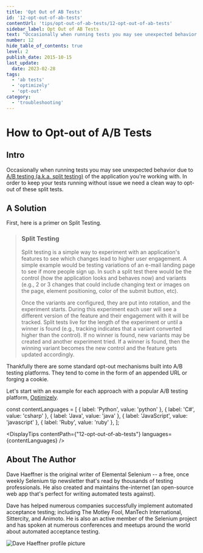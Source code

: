 ```yaml
---
title: 'Opt Out of AB Tests'
id: '12-opt-out-of-ab-tests'
contentUrl: 'tips/opt-out-of-ab-tests/12-opt-out-of-ab-tests'
sidebar_label: Opt Out of AB Tests
text: "Occasionally when running tests you may see unexpected behavior due to A/B testing of the application you're working with. In order to keep your tests running without issue we need a clean way to opt-out of these split tests."
number: 12
hide_table_of_contents: true
level: 2
publish_date: 2015-10-15
last_update:
  date: 2023-02-28
tags:
  - 'ab tests'
  - 'optimizely'
  - 'opt-out'
category:
  - 'troubleshooting'
---
```


# How to Opt-out of A/B Tests

## Intro

Occasionally when running tests you may see unexpected behavior due to [A/B testing (a.k.a. split testing)](http://en.wikipedia.org/wiki/A/B_testing) of
the application you're working with. In order to keep your tests running without issue we need a clean way to opt-out
of these split tests.

## A Solution

First, here is a primer on Split Testing.

> ### Split Testing
>
> Split testing is a simple way to experiment with an application's features to see which changes lead to higher user
> engagement. A simple example would be testing variations of an e-mail landing page to see if more people sign up.
> In such a split test there would be the control (how the application looks and behaves now) and variants (e.g., 2
> or 3 changes that could include changing text or images on the page, element positioning, color of the submit
> button, etc).
>
> Once the variants are configured, they are put into rotation, and the experiment starts. During this experiment
> each user will see a different version of the feature and their engagement with it will be tracked. Split tests
> live for the length of the experiment or until a winner is found (e.g., tracking indicates that a variant converted
> higher than the control). If no winner is found, new variants may be created and another experiment tried. If a
> winner is found, then the winning variant becomes the new control and the feature gets updated accordingly.

Thankfully there are some standard opt-out mechanisms built into A/B testing platforms. They tend to come in the
form of an appended URL or forging a cookie.

Let's start with an example for each approach with a popular A/B testing platform, [Optimizely](https://www.optimizely.com/).



const contentLanguages = [
    { label: 'Python', value: 'python' },
    { label: 'C#', value: 'csharp' },
    { label: 'Java', value: 'java' },
    { label: 'JavaScript', value: 'javascript' },
    { label: 'Ruby', value: 'ruby' },
];

<DisplayTips contentPath={"12-opt-out-of-ab-tests"} languages={contentLanguages} />


## About The Author

Dave Haeffner is the original writer of Elemental Selenium -- a free, once weekly Selenium tip newsletter that's read
by thousands of testing professionals. He also created and maintains the-internet (an open-source web app that's
perfect for writing automated tests against).

Dave has helped numerous companies successfully implement automated acceptance testing; including The Motley Fool,
ManTech International, Sittercity, and Animoto. He is also an active member of the Selenium project and has spoken
at numerous conferences and meetups around the world about automated acceptance testing.

![Dave Haeffner profile picture](/img/authors/dave-haeffner.jpeg#author-img 'a title')

